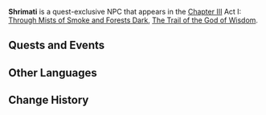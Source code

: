 {{Stub|Need to confirm she's quest exclusive}}
{{Meta
<!-- Remove this template after adding the missing info -->
|missing_NPC_location = yes
|missing_NPC_context  = yes
|missing_NPC_profile  = yes
|missing_NPC_idle     = yes
|missing_NPC_dialogue = yes
}}
{{Character Infobox
|type             = Quest NPC
|image            = NPC Shrimati.png
|region           = Sumeru
|affiliation      = 
|title            = 

|ancestry         = <!-- Clan/family -->
|father           = 
|mother           = 
|spouse           = 
|sibling          = 
|child            = 
|relative         = 

|voiceEN          = 
|voiceCN          = 
|voiceJP          = 
|dialoguereward   = 
}}
'''Shrimati''' is a quest-exclusive NPC that appears in the [[Chapter III]] Act I: [[Through Mists of Smoke and Forests Dark]], [[The Trail of the God of Wisdom]].
<!--
==Location==
{{subst:#tag:gallery|
NPC Location {{subst:PAGENAME}}.png{{subst:!}}{{subst:PAGENAME}}'s location
NPC Location {{subst:PAGENAME}} Context.png{{subst:!}}Additional context
|hideaddbutton=true
|captionalign=center
}}

==Profile==
''(To be added.)''

===Personality===
''(To be added.)''

===Appearance===
''(To be added.)''
-->
==Quests and Events==
{{Quests and Events}}
<!--
==Idle Quotes==
{{Dialogue start}}
: {{DIcon|Idle}} (Text)
:: {{A|VO {{subst:PAGENAME}} 01.ogg}} "(Text)"
{{Dialogue end}}

==Dialogue==
{{Dialogue start}}
:'''{{subst:PAGENAME}}:'''
:{{DIcon}}
{{Dialogue end}}

==Event Dialogue==
===Event Name===
{{Dialogue start}}
:'''{{subst:PAGENAME}}:'''
{{Dialogue end}}

==Trivia==
* 
-->
==Other Languages==
{{Other Languages
|default_hidden = 1
|en      = Shrimati
|zhs     = 斯里玛蒂
|zhs_rm  = Sīlǐmǎdì
|zht     = 斯里瑪蒂
|zht_rm  = Sīlǐmǎdì
|ja      = スリマティ
|ja_rm   = Surimati
|ko      = 스리마티
|ko_rm   = Seurimati
|es      = Shrimati
|fr      = Shrimati
|ru      = Шримати
|th      = Shrimati
|vi      = Shrimati
|de      = Shrimati
|id      = Shrimati
|pt      = Shrimati
|tr      = Shrimati
|it      = Shrimati
}}

==Change History==
{{Change History|3.0}}
<!--
==References==
{{Reflist}}
-->